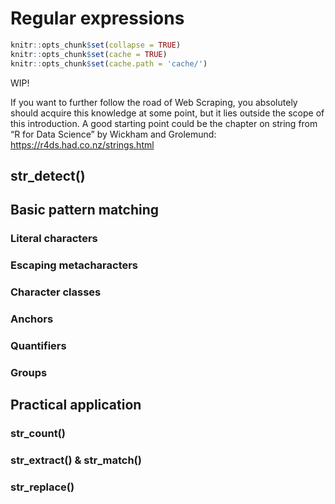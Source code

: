 # Regular expressions {#regex}

``` r
knitr::opts_chunk$set(collapse = TRUE)
knitr::opts_chunk$set(cache = TRUE)
knitr::opts_chunk$set(cache.path = 'cache/')
```

WIP!

 If you want to further follow the road of
Web Scraping, you absolutely should acquire this knowledge at some point, but it
lies outside the scope of this introduction. A good starting point could be the
chapter on string from "R for Data Science" by Wickham and Grolemund:
<https://r4ds.had.co.nz/strings.html>{target="_blank"}

## str_detect()


## Basic pattern matching

### Literal characters

### Escaping metacharacters

### Character classes

### Anchors

### Quantifiers

### Groups


## Practical application

### str_count()

### str_extract() & str_match()

### str_replace()